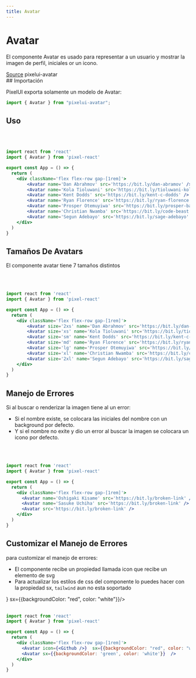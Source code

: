 ```yaml
---
title: Avatar
---
```


# Avatar

El componente Avatar es usado para representar a un usuario y mostrar la imagen de perfil, iniciales
or un icono.

<div className='flex flex-row justify-start gap-[1rem]'>
  <a
    className='
      flex justify-center items-center
      gap-[.8rem] px-[.8rem] py-[.4rem]
      border border-sky-500 text-black bg-[#cccccc40] hover:bg-[#cccccc] cursor-pointer
      rounded-sm dark:text-white'
      href='https://github.com/Alejocabeza/pixelpulse/pacakges/components/avatar'
      target='_blank'
  > <Github /> Source</a>
  <a
    className='flex justify-center items-center
      gap-[.8rem] px-[.8rem] py-[.4rem]
      border border-sky-500 text-black bg-[#cccccc40] hover:bg-[#cccccc] cursor-pointer
      rounded-sm dark:text-white'
  ><Npm className='bg-red-500' /> pixelui-avatar</a>
</div>
## Importación

PixelUI exporta solamente un modelo de Avatar:

```jsx
import { Avatar } from "pixelui-avatar";
```

## Uso
<br/>

<div className='flex flex-row gap-[1rem]'>
    <Avatar as='span' name='Dan Abrahmov' src='https://bit.ly/dan-abramov' />
    <Avatar name='Kola Tioluwani' src='https://bit.ly/tioluwani-kolawole' />
    <Avatar name='Kent Dodds' src='https://bit.ly/kent-c-dodds' />
    <Avatar name='Ryan Florence' src='https://bit.ly/ryan-florence' />
    <Avatar name='Prosper Otemuyiwa' src='https://bit.ly/prosper-baba' />
    <Avatar name='Christian Nwamba' src='https://bit.ly/code-beast' />
    <Avatar name='Segun Adebayo' src='https://bit.ly/sage-adebayo' />
</div>

<br/>

```jsx
import react from 'react'
import { Avatar } from 'pixel-react'

export const App = () => {
  return (
    <div className='flex flex-row gap-[1rem]'>
        <Avatar name='Dan Abrahmov' src='https://bit.ly/dan-abramov' />
        <Avatar name='Kola Tioluwani' src='https://bit.ly/tioluwani-kolawole' />
        <Avatar name='Kent Dodds' src='https://bit.ly/kent-c-dodds' />
        <Avatar name='Ryan Florence' src='https://bit.ly/ryan-florence' />
        <Avatar name='Prosper Otemuyiwa' src='https://bit.ly/prosper-baba' />
        <Avatar name='Christian Nwamba' src='https://bit.ly/code-beast' />
        <Avatar name='Segun Adebayo' src='https://bit.ly/sage-adebayo' />
    </div>
  )
}
```

## Tamaños De Avatars

El componente avatar tiene 7 tamaños distintos
<br/>
<br/>

<div className='flex flex-row gap-[1rem]'>
    <Avatar size='2xs' name='Dan Abrahmov' src='https://bit.ly/dan-abramov' />
    <Avatar size='xs' name='Kola Tioluwani' src='https://bit.ly/tioluwani-kolawole' />
    <Avatar size='sm' name='Kent Dodds' src='https://bit.ly/kent-c-dodds' />
    <Avatar size='md' name='Ryan Florence' src='https://bit.ly/ryan-florence' />
    <Avatar size='lg' name='Prosper Otemuyiwa' src='https://bit.ly/prosper-baba' />
    <Avatar size='xl' name='Christian Nwamba' src='https://bit.ly/code-beast' />
    <Avatar size='2xl' name='Segun Adebayo' src='https://bit.ly/sage-adebayo' />
</div>

<br/>

```jsx
import react from 'react'
import { Avatar } from 'pixel-react'

export const App = () => {
  return (
    <div className='flex flex-row gap-[1rem]'>
        <Avatar size='2xs' name='Dan Abrahmov' src='https://bit.ly/dan-abramov' />
        <Avatar size='xs' name='Kola Tioluwani' src='https://bit.ly/tioluwani-kolawole' />
        <Avatar size='sm' name='Kent Dodds' src='https://bit.ly/kent-c-dodds' />
        <Avatar size='md' name='Ryan Florence' src='https://bit.ly/ryan-florence' />
        <Avatar size='lg' name='Prosper Otemuyiwa' src='https://bit.ly/prosper-baba' />
        <Avatar size='xl' name='Christian Nwamba' src='https://bit.ly/code-beast' />
        <Avatar size='2xl' name='Segun Adebayo' src='https://bit.ly/sage-adebayo' />
    </div>
  )
}
```

## Manejo de Errores

Si al buscar o renderizar la imagen tiene al un error:

- Si el nombre existe, se colocara las iniciales del nombre con un background por defecto.
- Y si el nombre no exite y dio un error al buscar la imagen se colocara un icono por defecto.

<br/>
<div className='flex flex-row gap-[1rem]'>
  <Avatar name='Oshigaki Kisame' src='https://bit.ly/broken-link' />
  <Avatar name='Sasuke Uchiha' src='https://bit.ly/broken-link' />
  <Avatar src='https://bit.ly/broken-link' />
</div>
<br/>

```jsx
import react from 'react'
import { Avatar } from 'pixel-react'

export const App = () => {
  return (
    <div className='flex flex-row gap-[1rem]'>
      <Avatar name='Oshigaki Kisame' src='https://bit.ly/broken-link' />
      <Avatar name='Sasuke Uchiha' src='https://bit.ly/broken-link' />
      <Avatar src='https://bit.ly/broken-link' />
    </div>
  )
}
```

## Customizar el Manejo de Errores

para customizar el manejo de errores:

- El componente recibe un propiedad llamada icon que recibe un elemento de svg
- Para actualizar los estilos de css del componente lo puedes hacer con la propiedad sx, `tailwind` aun no esta soportado

<div className='flex flex-row gap-[1rem]'>
  <Avatar icon={<Github />}  sx={{backgroundColor: "red", color: "white"}}/>
  <Avatar sx={{backgroundColor: 'green', color: 'white'}}  />
</div>

<br/>

```jsx
import react from 'react'
import { Avatar } from 'pixel-react'

export const App = () => {
  return (
    <div className='flex flex-row gap-[1rem]'>
      <Avatar icon={<Github />}  sx={{backgroundColor: "red", color: "white"}}/>
      <Avatar sx={{backgroundColor: 'green', color: 'white'}}  />
    </div>
  )
}
```
